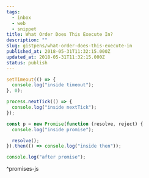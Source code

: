 ```yaml
---
tags:
  - inbox
  - web
  - snippet
title: What Order Does This Execute In?
description: ""
slug: gistpens/what-order-does-this-execute-in
published_at: 2018-05-31T11:32:15.000Z
updated_at: 2018-05-31T11:32:15.000Z
status: publish
---
```

```js title="promises.js"
setTimeout(() => {
  console.log("inside timeout");
}, 0);

process.nextTick(() => {
  console.log("inside nextTick");
});

const p = new Promise(function (resolve, reject) {
  console.log("inside promise");

  resolve();
}).then(() => console.log("inside then"));

console.log("after promise");
```

^promises-js
